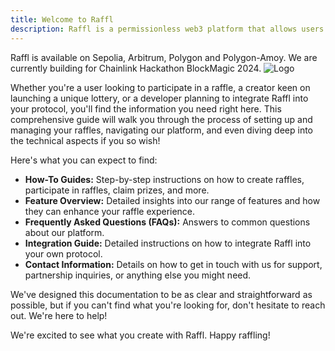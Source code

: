 ```yaml
---
title: Welcome to Raffl
description: Raffl is a permissionless web3 platform that allows users to create and participate in raffles and lotteries with complete transparency, security, and fairness.
---
```


<Note>
Raffl is available on Sepolia, Arbitrum, Polygon and Polygon-Amoy. We are currently building for Chainlink Hackathon BlockMagic 2024.
</Note>


<Frame>
  <img src="/images/raffl-cover.png" alt="Logo" />
</Frame>

Whether you're a user looking to participate in a raffle, a creator keen on launching a unique lottery, or a developer planning to integrate Raffl into your protocol, you'll find the information you need right here. This comprehensive guide will walk you through the process of setting up and managing your raffles, navigating our platform, and even diving deep into the technical aspects if you so wish!

Here's what you can expect to find:

- **How-To Guides:** Step-by-step instructions on how to create raffles, participate in raffles, claim prizes, and more.
- **Feature Overview:** Detailed insights into our range of features and how they can enhance your raffle experience.
- **Frequently Asked Questions (FAQs):** Answers to common questions about our platform.
- **Integration Guide:** Detailed instructions on how to integrate Raffl into your own protocol.
- **Contact Information:** Details on how to get in touch with us for support, partnership inquiries, or anything else you might need.

We've designed this documentation to be as clear and straightforward as possible, but if you can't find what you're looking for, don't hesitate to reach out. We're here to help!

We're excited to see what you create with Raffl. Happy raffling!
